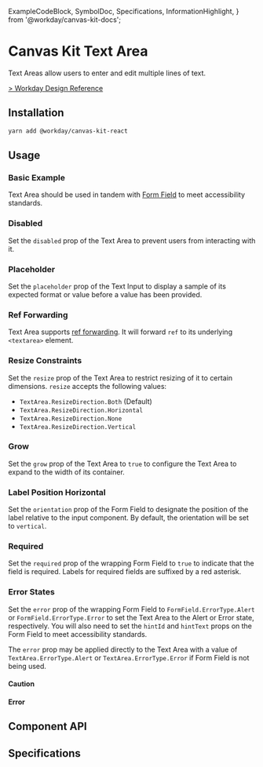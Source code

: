   ExampleCodeBlock,
  SymbolDoc,
  Specifications,
  InformationHighlight,
} from '@workday/canvas-kit-docs';

<Meta of={TextAreaStories} />

# Canvas Kit Text Area

Text Areas allow users to enter and edit multiple lines of text.

[> Workday Design Reference](https://design.workday.com/components/inputs/text-area)

## Installation

```sh
yarn add @workday/canvas-kit-react
```

## Usage

### Basic Example

Text Area should be used in tandem with [Form Field](/components/inputs/form-field/) to meet
accessibility standards.

<ExampleCodeBlock code={Basic} />

### Disabled

Set the `disabled` prop of the Text Area to prevent users from interacting with it.

<ExampleCodeBlock code={Disabled} />

### Placeholder

Set the `placeholder` prop of the Text Input to display a sample of its expected format or value
before a value has been provided.

<ExampleCodeBlock code={Placeholder} />

### Ref Forwarding

Text Area supports [ref forwarding](https://reactjs.org/docs/forwarding-refs.html). It will forward
`ref` to its underlying `<textarea>` element.

<ExampleCodeBlock code={RefForwarding} />

### Resize Constraints

Set the `resize` prop of the Text Area to restrict resizing of it to certain dimensions. `resize`
accepts the following values:

- `TextArea.ResizeDirection.Both` (Default)
- `TextArea.ResizeDirection.Horizontal`
- `TextArea.ResizeDirection.None`
- `TextArea.ResizeDirection.Vertical`

<ExampleCodeBlock code={ResizeConstraints} />

### Grow

Set the `grow` prop of the Text Area to `true` to configure the Text Area to expand to the width of
its container.

<ExampleCodeBlock code={Grow} />

### Label Position Horizontal

Set the `orientation` prop of the Form Field to designate the position of the label relative to the
input component. By default, the orientation will be set to `vertical`.

<ExampleCodeBlock code={LabelPosition} />

### Required

Set the `required` prop of the wrapping Form Field to `true` to indicate that the field is required.
Labels for required fields are suffixed by a red asterisk.

<ExampleCodeBlock code={Required} />

### Error States

Set the `error` prop of the wrapping Form Field to `FormField.ErrorType.Alert` or
`FormField.ErrorType.Error` to set the Text Area to the Alert or Error state, respectively. You will
also need to set the `hintId` and `hintText` props on the Form Field to meet accessibility
standards.

The `error` prop may be applied directly to the Text Area with a value of `TextArea.ErrorType.Alert`
or `TextArea.ErrorType.Error` if Form Field is not being used.

#### Caution

<ExampleCodeBlock code={Caution} />

#### Error

<ExampleCodeBlock code={Error} />

## Component API

<SymbolDoc name="TextArea" fileName="/react/" />

## Specifications

<Specifications file="TextArea.spec.ts" name="Text Area" />
